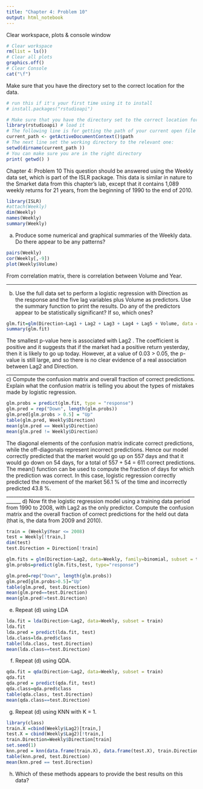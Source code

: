 ```yaml
---
title: "Chapter 4: Problem 10"
output: html_notebook
---
```


Clear workspace, plots & console window
```r
# Clear workspace
rm(list = ls())
# Clear all plots
graphics.off()
# Clear Console
cat("\f")
```

Make sure that you have the directory set to the correct location for the data.
```r
# run this if it's your first time using it to install
# install.packages("rstudioapi")

# Make sure that you have the directory set to the correct location for the data.
library(rstudioapi) # load it
# The following line is for getting the path of your current open file
current_path <- getActiveDocumentContext()$path 
# The next line set the working directory to the relevant one:
setwd(dirname(current_path ))
# You can make sure you are in the right directory
print( getwd() )
```
Chapter 4: Problem 10
This question should be answered using the Weekly data set, which is part of the ISLR package. This data is similar in nature to the Smarket data from this chapter’s lab, except that it contains 1,089 weekly returns for 21 years, from the beginning of 1990 to the end of 2010.
```r
library(ISLR)
#attach(Weekly)
dim(Weekly)
names(Weekly)
summary(Weekly)
```

a) Produce some numerical and graphical summaries of the Weekly data. Do there appear to be any patterns?
```r
pairs(Weekly)
cor(Weekly[,-9])
plot(Weekly$Volume)
```
From correlation matrix, there is correlation between Volume and Year.

________________________________________________________________________________
b) Use the full data set to perform a logistic regression with Direction as the response and the five lag variables plus Volume as predictors. Use the summary function to print the results. Do any of the predictors appear to be statistically significant? If so, which ones?
```r
glm.fit=glm(Direction~Lag1 + Lag2 + Lag3 + Lag4 + Lag5 + Volume, data = Weekly, family = binomial)
summary(glm.fit)
```
The smallest p-value here is associated with Lag2 . The coefficient is positive and it suggests that if the market had a positive return yesterday, then it is likely to go up today. However, at a value of 0.03 > 0.05, the p-value is still large, and so there is no clear evidence of a real association between Lag2 and Direction.
______________________________________________________________________________
c) Compute the confusion matrix and overall fraction of correct predictions. Explain what the confusion matrix is telling you about the types of mistakes made by logistic regression.
```r
glm.probs = predict(glm.fit, type = "response")
glm.pred = rep("Down", length(glm.probs))
glm.pred[glm.probs > 0.5] = "Up"
table(glm.pred, Weekly$Direction)
mean(glm.pred == Weekly$Direction)
mean(glm.pred != Weekly$Direction)
```
The diagonal elements of the confusion matrix indicate correct predictions, while the off-diagonals represent incorrect predictions. Hence our model correctly predicted that the market would go up on 557 days and that it would go down on 54 days, for a total of 557 + 54 = 611 correct predictions. The mean() function can be used to compute the fraction of days for which the prediction was correct. In this case, logistic regression
correctly predicted the movement of the market 56.1 % of the time and incorrectly predicted 43.8 %.
____________________________________________________________________________________
d) Now fit the logistic regression model using a training data period from 1990 to 2008, with Lag2 as the only predictor. Compute the confusion matrix and the overall fraction of correct predictions for the held out data (that is, the data from 2009 and 2010).
```r
train = (Weekly$Year <= 2008)
test = Weekly[!train,]
dim(test)
test.Direction = Direction[!train]

glm.fits = glm(Direction~Lag2, data=Weekly, family=binomial, subset = train)
glm.probs=predict(glm.fits,test, type="response")

glm.pred=rep("Down", length(glm.probs))
glm.pred[glm.probs>0.5]="Up"
table(glm.pred, test.Direction)
mean(glm.pred==test.Direction)
mean(glm.pred!=test.Direction)
```
e) Repeat (d) using LDA

```r
lda.fit = lda(Direction~Lag2, data=Weekly, subset = train)
lda.fit
lda.pred = predict(lda.fit, test)
lda.class=lda.pred$class
table(lda.class, test.Direction)
mean(lda.class==test.Direction)
```

f) Repeat (d) using QDA.
```r
qda.fit = qda(Direction~Lag2, data=Weekly, subset = train)
qda.fit
qda.pred = predict(qda.fit, test)
qda.class=qda.pred$class
table(qda.class, test.Direction)
mean(qda.class==test.Direction)
```
g) Repeat (d) using KNN with K = 1.
```r
library(class)
train.X =cbind(Weekly$Lag2)[train,]
test.X = cbind(Weekly$Lag2)[!train,]
train.Direction=Weekly$Direction[train]
set.seed(1)
knn.pred = knn(data.frame(train.X), data.frame(test.X), train.Direction, k = 1)
table(knn.pred, test.Direction)
mean(knn.pred == test.Direction)
```

h) Which of these methods appears to provide the best results on this data?